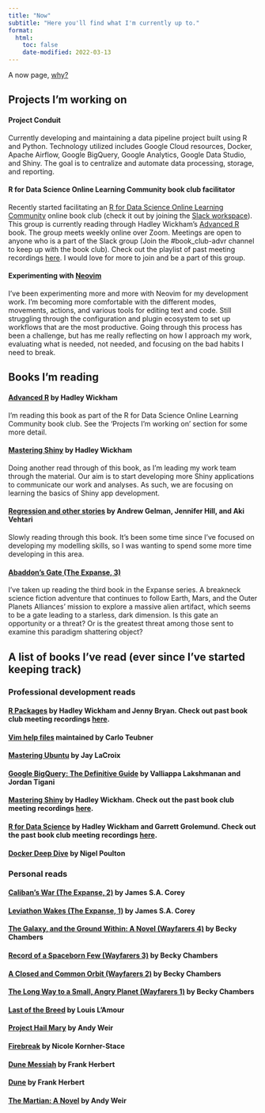 ```yaml
---
title: "Now"
subtitle: "Here you'll find what I'm currently up to."
format:
  html:
    toc: false
    date-modified: 2022-03-13
---
```


A now page, [why?](https://nownownow.com/about) 

## Projects I'm working on

#### Project Conduit 

Currently developing and maintaining a data pipeline project built using R and Python. Technology utilized includes Google Cloud resources, Docker, Apache Airflow, Google BigQuery, Google Analytics, Google Data Studio, and Shiny. The goal is to centralize and automate data processing, storage, and reporting.  

#### R for Data Science Online Learning Community book club facilitator

Recently started facilitating an [R for Data Science Online Learning Community](https://www.rfordatasci.com/) online book club (check it out by joining the [Slack workspace](http://r4ds.io/join)). This group is currently reading through Hadley Wickham's [Advanced R](https://adv-r.hadley.nz/) book. The group meets weekly online over Zoom. Meetings are open to anyone who is a part of the Slack group (Join the #book_club-advr channel to keep up with the book club). Check out the playlist of past meeting recordings [here](https://www.youtube.com/watch?v=vfTg6upHvO4&list=PL3x6DOfs2NGi4I1DhjPufFNbqCry_xQLq). I would love for more to join and be a part of this group. 

#### Experimenting with [Neovim](https://neovim.io/)

I've been experimenting more and more with Neovim for my development work. I'm becoming more comfortable with the different modes, movements, actions, and various tools for editing text and code. Still struggling through the configuration and plugin ecosystem to set up workflows that are the most productive. Going through this process has been a challenge, but has me really reflecting on how I approach my work, evaluating what is needed, not needed, and focusing on the bad habits I need to break.  

## Books I'm reading

#### [Advanced R](https://adv-r.hadley.nz/) by Hadley Wickham

I'm reading this book as part of the R for Data Science Online Learning Community book club. See the 'Projects I'm working on' section for some more detail.

#### [Mastering Shiny](https://mastering-shiny.org/index.html) by Hadley Wickham

Doing another read through of this book, as I'm leading my work team through the material. Our aim is to start developing more Shiny applications to communicate our work and analyses. As such, we are focusing on learning the basics of Shiny app development. 

#### [Regression and other stories](https://avehtari.github.io/ROS-Examples/) by Andrew Gelman, Jennifer Hill, and Aki Vehtari

Slowly reading through this book. It's been some time since I've focused on developing my modelling skills, so I was wanting to spend some more time developing in this area.  

#### [Abaddon's Gate (The Expanse, 3)](https://www.amazon.com/Abaddons-Gate-Expanse-James-Corey/dp/0316129070)

I've taken up reading the third book in the Expanse series. A breakneck science fiction adventure that continues to follow Earth, Mars, and the Outer Planets Alliances' mission to explore a massive alien artifact, which seems to be a gate leading to a starless, dark dimension. Is this gate an opportunity or a threat? Or is the greatest threat among those sent to examine this paradigm shattering object?  

## A list of books I've read (ever since I've started keeping track)

### Professional development reads

#### [R Packages](https://r-pkgs.org/) by Hadley Wickham and Jenny Bryan. Check out past book club meeting recordings [here](https://www.youtube.com/watch?v=QOmdmGMxl_Q&list=PL3x6DOfs2NGi8NcKmNxw_Hk4-leUsivZv&index=1).

#### [Vim help files](https://vimhelp.org/) maintained by Carlo Teubner

#### [Mastering Ubuntu](https://www.amazon.com/Mastering-Ubuntu-Server-configuring-troubleshooting/dp/1800564643) by Jay LaCroix

#### [Google BigQuery: The Definitive Guide](https://www.amazon.com/Google-BigQuery-Definitive-Warehousing-Analytics/dp/1492044466/) by Valliappa Lakshmanan and Jordan Tigani

#### [Mastering Shiny](https://mastering-shiny.org/) by Hadley Wickham. Check out the past book club meeting recordings [here](https://www.youtube.com/watch?v=beOYuHG9Xng&list=PL3x6DOfs2NGjhwrYvdmrKRNcvXX7X6ldt).

#### [R for Data Science](https://r4ds.had.co.nz/) by Hadley Wickham and Garrett Grolemund. Check out the past book club meeting recordings [here](https://www.youtube.com/watch?v=_IQrDw3Fp4M&list=PL3x6DOfs2NGjtn1_4BSX99R5wrLjK7XvY).

#### [Docker Deep Dive](https://www.amazon.com/Docker-Deep-Dive-Nigel-Poulton-ebook/dp/B01LXWQUFF) by Nigel Poulton

### Personal reads

#### [Caliban's War (The Expanse, 2)](https://www.amazon.com/Calibans-War-Expanse-Book-2-ebook/dp/B005SCRR1A) by James S.A. Corey

#### [Leviathon Wakes (The Expanse, 1)](https://www.amazon.com/Leviathan-Wakes-Expanse-Book-1-ebook/dp/B0047Y171G) by James S.A. Corey

#### [The Galaxy, and the Ground Within: A Novel (Wayfarers 4)](https://www.amazon.com/Galaxy-Ground-Within-Novel-Wayfarers-ebook/dp/B088RDCLQ4) by Becky Chambers

#### [Record of a Spaceborn Few (Wayfarers 3)](https://www.amazon.com/Record-Spaceborn-Few-Wayfarers-Book-ebook/dp/B072BFJCB9/) by Becky Chambers

#### [A Closed and Common Orbit (Wayfarers 2)](https://www.amazon.com/dp/B01ARXVTFE/ref=dp-kindle-redirect?_encoding=UTF8&btkr=1) by Becky Chambers

#### [The Long Way to a Small, Angry Planet (Wayfarers 1)](https://www.amazon.com/Long-Small-Angry-Planet-Wayfarers/dp/0062444131) by Becky Chambers

#### [Last of the Breed](https://www.amazon.com/Last-Breed-Novel-Louis-LAmour/dp/0553280422) by Louis L'Amour

#### [Project Hail Mary](https://www.amazon.com/Project-Hail-Mary-Andy-Weir-ebook/dp/B08FHBV4ZX/) by Andy Weir

#### [Firebreak](https://apps.npr.org/best-books/#year=2021&book=93) by Nicole Kornher-Stace

#### [Dune Messiah](https://www.amazon.com/gp/product/B0011UGNDG) by Frank Herbert

#### [Dune](https://www.amazon.com/gp/product/B00B7NPRY8) by Frank Herbert

#### [The Martian: A Novel](https://www.amazon.com/Martian-Novel-Andy-Weir-ebook/dp/B00EMXBDMA) by Andy Weir
